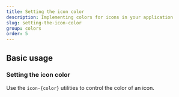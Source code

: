 ```yaml
---
title: Setting the icon color
description: Implementing colors for icons in your application
slug: setting-the-icon-color
group: colors
order: 5
---
```


## Basic usage

### Setting the icon color

Use the `icon-{color}` utilities to control the color of an icon.

